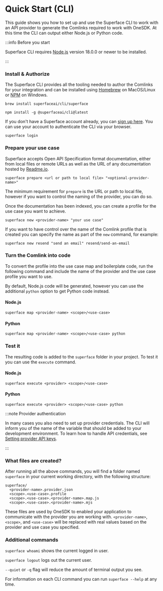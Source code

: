 # Quick Start (CLI)

This guide shows you how to set up and use the Superface CLI to work with an API provider to generate the Comlinks required to work with OneSDK. At this time the CLI can output either Node.js or Python code.

:::info Before you start

Superface CLI requires [Node.js](https://nodejs.dev/) version 18.0.0 or newer to be installed.

:::

<div class="count-steps-h3">

### Install & Authorize

The Superface CLI provides all the tooling needed to author the Comlinks for your integration and can be installed using [Homebrew](https://brew.sh/) on MacOS/Linux or [NPM](https://www.npmjs.com/) on Windows.

```shell title="Install with Homebrew"
brew install superfaceai/cli/superface
```

```shell title="Install with NPM"
npm install -g @superfaceai/cli@latest
```

If you don't have a Superface account already, you can [sign up here](https://superface.ai/create-account). You can use your account to authenticate the CLI via your browser.

```shell
superface login
```

### Prepare your use case

Superface accepts Open API Specification format documentation, either from local files or remote URLs as well as the URL of any documentation hosted by [Readme.io](https://readme.io).

```shell
superface prepare <url or path to local file> "<optional-provider-name>"
```

The minimum requirement for `prepare` is the URL or path to local file, however if you want to control the naming of the provider, you can do so.

Once the documentation has been indexed, you can create a profile for the use case you want to achieve.

```shell
superface new <provider-name> "your use case"
```

If you want to have control over the name of the Comlink profile that is created you can specify the name as part of the `new` command, for example:

```shell
superface new resend "send an email" resend/send-an-email
```

### Turn the Comlink into code

To convert the profile into the use case map and boilerplate code, run the following command and include the name of the provider and the use case profile you want to use.

By default, Node.js code will be generated, however you can use the additional `python` option to get Python code instead.

#### Node.js

```shell
superface map <provider-name> <scope>/<use-case>
```

#### Python

```shell
superface map <provider-name> <scope>/<use-case> python
```

### Test it

The resulting code is added to the `superface` folder in your project. To test it you can use the `execute` command.

#### Node.js

```shell
superface execute <provider> <scope>/<use-case>
```

#### Python

```shell
superface execute <provider> <scope>/<use-case> python
```

:::note Provider authentication

In many cases you also need to set up provider credentials. The CLI will inform you of the name of the variable that should be added to your development environment. To learn how to handle API credentials, see [Setting provider API keys](../guides/api-keys.md).

:::

### What files are created?

After running all the above commands, you will find a folder named `superface` in your current working directory, with the following structure:

```shell
superface/
  <provider-name>.provider.json
  <scope>.<use-case>.profile
  <scope>.<use-case>.<provider-name>.map.js
  <scope>.<use-case>.<provider-name>.mjs
```

These files are used by OneSDK to enabled your application to communicate with the provider you are working with. `<provider-name>`, `<scope>`, and `<use-case>` will be replaced with real values based on the provider and use case you specified.

### Additional commands

`superface whoami` shows the current logged in user.

`superface logout` logs out the current user.

`--quiet` or `-q` flag will reduce the amount of terminal output you see.

For information on each CLI command you can run `superface --help` at any time.

</div>
